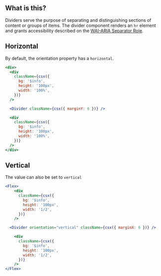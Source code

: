 
<IntroSection>

## What is this?

Dividers serve the purpose of separating and distinguishing sections of content or groups of items. The divider component renders an `hr` element and grants accessibility described on the [WAI-ARIA Separator Role](https://www.w3.org/TR/wai-aria-1.1/#separator).

</IntroSection>

<Section hasExplanation>

## Horizontal

By default, the orientation property has a `horizontal`.

```jsx live
<div>
  <div
    className={csx({
      bg: '$info',
      height: '100px',
      width: '100%',
    })}
  />

  <Divider className={csx({ marginY: 6 })} />

  <div
    className={csx({
      bg: '$info',
      height: '100px',
      width: '100%',
    })}
  />
</div>
```

</Section>

<Section hasExplanation>

## Vertical

The value can also be set to `vertical`

```jsx live
<Flex>
    <div
      className={csx({
        bg: '$info',
        height: '100px',
        width: '1/2',
      })}
    />

  <Divider orientation="vertical" className={csx({ marginX: 6 })} />

    <div
      className={csx({
        bg: '$info',
        height: '100px',
        width: '1/2',
      })}
    />
</Flex>
```

</Section>
